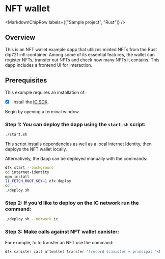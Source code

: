 
# NFT wallet

<MarkdownChipRow labels={["Sample project", "Rust"]} />

## Overview

This is an NFT wallet example dapp that utilizes minted NFTs from the Rust dip721-nft-container. Among some of its essential features, the wallet can register NFTs, transfer out NFTs and check how many NFTs it contains. This dapp includes a frontend UI for interaction. 

## Prerequisites
This example requires an installation of:

- [x] Install the [IC SDK](https://internetcomputer.org/docs/current/developer-docs/setup/install/index.mdx).

Begin by opening a terminal window.


### Step 1: You can deploy the dapp using the `start.sh` script:

```bash
./start.sh
```

This script installs dependencies as well as a local Internet Identity, then deploys the NFT wallet locally.

Alternatively, the dapp can be deployed manually with the commands:

```bash
dfx start --background
cd internet-identity
npm install
II_FETCH_ROOT_KEY=1 dfx deploy
cd ..
./deploy.sh
```

### Step 2: If you'd like to deploy on the IC network run the command:

```bash
./deploy.sh --network ic
```

### Step 3: Make calls against NFT wallet canister:

For example, to to transfer an NFT use the command:

```bash
dfx canister call nftwallet transfer '(record {canister = principal "<NFT canister id>"; index = 1:nat64}, principal "<recipient canister id>", opt true)'
```
